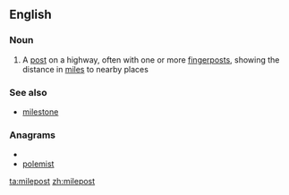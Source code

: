 ==English==

===Noun===
{{en-noun}}

# A [[post]] on a highway, often with one or more [[fingerpost]]s, showing the distance in [[mile]]s to nearby places

===See also===
*[[milestone]]

===Anagrams===
* {{alphagram|eilmopst}}
* [[polemist#English|polemist]]

[[ta:milepost]]
[[zh:milepost]]